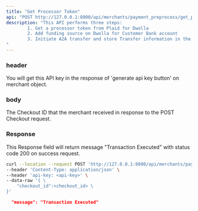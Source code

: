 ```yaml
---
title: "Get Processor Token"
api: "POST http://127.0.0.1:8000/api/merchants/payment_preprocess/get_processor_token/"
description: "This API performs three steps:
        1. Get a processor token from Plaid for Dwolla
        2. Add funding source on Dwolla for Customer Bank account
        3. Initiate A2A transfer and store Transfer information in the Checkout object
"
---
```


### header
<ParamField header="api-key" type="string">
  You will get this API key in the response of 'generate api key button' on merchant object.
</ParamField>

### body
<ParamField body="checkout_id" type="string">
  The Checkout ID that the merchant received in response to the POST Checkout request.
</ParamField>

### Response

<ResponseField name="success" type="number">
  This Response field will return message "Transaction Executed" with status code 200 on success request.
</ResponseField>

<RequestExample>

```bash Example Request
curl --location --request POST 'http://127.0.0.1:8000/api/merchants/payment_preprocess/get_processor_token' \
--header 'Content-Type: application/json' \
--header 'api-key: <api-key>' \
--data-raw '{ \
    "checkout_id":<checkout_id> \
}'

```

</RequestExample>

<ResponseExample>

```json Response
  "message": "Transaction Executed"
```

</ResponseExample>
